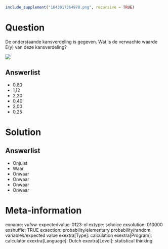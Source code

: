 ```r
include_supplement("1643017364978.png", recursive = TRUE)
```

Question
========
De onderstaande kansverdeling is gegeven. Wat is de verwachte waarde E(y) van deze kansverdeling?  
  
![](1643017364978.png)

Answerlist
----------
* 0,60
* 1,12
* 2,20
* 0,40
* 2,00
* 0,25

Solution
========

Answerlist
----------
* Onjuist
* Waar
* Onwaar
* Onwaar
* Onwaar
* Onwaar

Meta-information
================
exname: vufsw-expectedvalue-0123-nl
extype: schoice
exsolution: 010000
exshuffle: TRUE
exsection: probability/elementary probability/random variables/expected value
exextra[Type]: calculation
exextra[Program]: calculator
exextra[Language]: Dutch
exextra[Level]: statistical thinking

